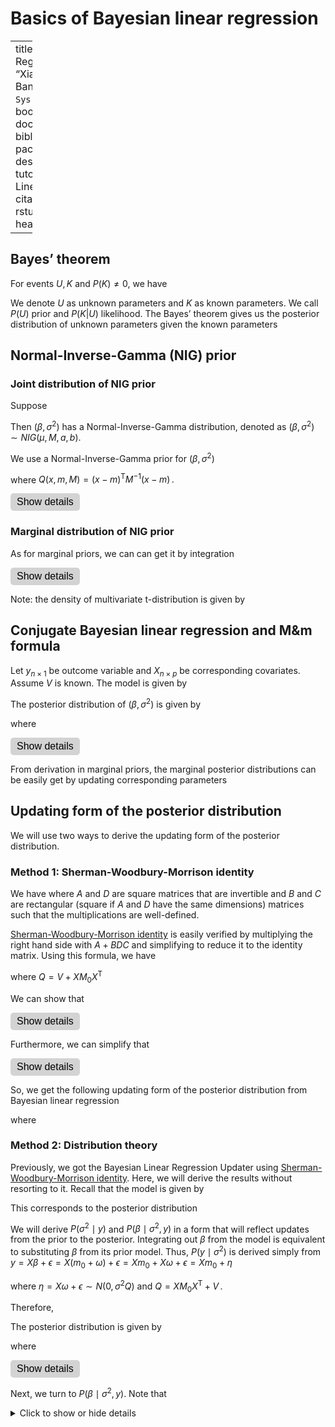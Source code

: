 
# Basics of Bayesian linear regression

--- 
title: "Bayesian Linear Regression"
author: "Xiang Chen, Sudipto Banerjee"
date: "`r Sys.Date()`"
site: bookdown::bookdown_site
documentclass: book
bibliography: [book.bib, packages.bib]
<!-- url: your book url like https://bookdown.org/yihui/bookdown -->
<!-- cover-image: path to the social sharing image like images/cover.jpg -->
description: |
  This is a tutorial for Bayesian Linear Regressione.
link-citations: yes
github-repo: rstudio/bookdown-demo
header-includes:
  - \newcommand{\T}{\mathrm{\scriptscriptstyle T}}
  - \usepackage{mathtools}
output: html_document

---

## Bayes' theorem
::: {.theorem #bayes name="Bayes' theorem"}
For events $U, K$ and $P(K) \neq 0$, we have

\begin{equation*}
\begin{split}
P(U \mid K) &= \frac{P(K \mid U) P(U)}{P(K)}
\end{split}
(\#eq:bayeslaw)
\end{equation*}

:::


We denote $U$ as unknown parameters and $K$ as known parameters. We call $P(U)$ prior and $P(K|U)$ likelihood. The Bayes' theorem gives us the posterior distribution of unknown parameters given the known parameters 

\begin{equation*}
\begin{split}
P(U \mid K) &\propto P(K \mid U) \cdot P(U)
\end{split}
(\#eq:bayeslawprop)
\end{equation*}


## Normal-Inverse-Gamma (NIG) prior
### Joint distribution of NIG prior
::: {.definition  #NIG name="Normal-Inverse-Gamma Distribution"}
Suppose

\begin{equation*}
\begin{split}
& \beta \mid \sigma^2, \mu, M \sim N(\mu,\sigma^2 M) \\
& \sigma^2 \mid a, b \sim IG(a, b) \end{split}
(\#eq:normalinversegamma)
\end{equation*}

Then $(\beta,\sigma^2)$ has a Normal-Inverse-Gamma distribution, denoted as $(\beta,\sigma^2) \sim NIG(\mu,M,a,b)$.

:::


We use a Normal-Inverse-Gamma prior for $(\beta, \sigma^2)$

\begin{equation*}
\begin{split}
P(\beta, \sigma^{2}) &= NIG \left(\beta, \sigma^{2} \mid m_{0}, M_{0}, a_{0}, b_{0}\right) \\
    &= \frac{b_0^{a_0}}{\Gamma\left(a_{0}\right)}
    \left(\frac{1}{\sigma^{2}}\right)^{a_{0}+1} e^{-\frac{b_{0}}{\sigma^{2}}} \frac{1}{(2 \pi \sigma^{2})^{\frac{p}{2}}\left| M_{0}\right|^{\frac{1}{2}}} e^{-\frac{1}{2 \sigma^{2}} Q \left(\beta, m_{0}, M_{0}\right)}
\end{split}
(\#eq:nigdensity)
\end{equation*}

where $Q(x, m, M)=(x-m)^{\T} M^{-1} (x-m) \, .$

<button id="toggle-button1" type="button" onclick="toggleDisplay1('formula1')">Show details</button>


<div id="formula1" style="display: none;">

\begin{align}
    P(\beta, \sigma^{2})
    &= NIG \left(\beta, \sigma^{2} \mid m_{0}, M_{0}, a_{0}, b_{0}\right) \\
    &= IG\left(\sigma^{2} \mid a_{0}, b_{0}\right) \cdot N\left(\beta \mid m_{0}, \sigma^{2} M_{0}\right) \\
    &= \frac{b_0^{a_0}}{\Gamma\left(a_{0}\right)}
    \left(\frac{1}{\sigma^{2}}\right)^{a_{0}+1} e^{-\frac{b_{0}}{\sigma^{2}}} \frac{1}{(2 \pi)^{\frac{p}{2}}\left|\sigma^{2} M_{0}\right|^{\frac{1}{2}}} e^{-\frac{1}{2 \sigma^{2}} Q \left(\beta, m_{0}, M_{0}\right)} \\
    &= \frac{b_0^{a_0}}{\Gamma\left(a_{0}\right)}
    \left(\frac{1}{\sigma^{2}}\right)^{a_{0}+1} e^{-\frac{b_{0}}{\sigma^{2}}} \frac{1}{(2 \pi \sigma^{2})^{\frac{p}{2}}\left| M_{0}\right|^{\frac{1}{2}}} e^{-\frac{1}{2 \sigma^{2}} Q \left(\beta, m_{0}, M_{0}\right)} \\
\end{align}

where $Q(x, m, M)=(x-m)^{\T} M^{-1} (x-m) \, .$

Note: the Inverse-Gamma ($IG$) distribution has a relationship with Gamma distribution. Given $X \sim  Gamma(\alpha, \beta)$, the density function of $X$ is $f(x)=\frac{\beta^{\alpha}}{\Gamma(\alpha)} x^{\alpha-1} e^{-\beta x}$. Then $Y=\frac{1}{X} \sim IG\left(\alpha, \beta\right)$ with density function $f(y)=\frac{\beta^{\alpha}}{\Gamma(\alpha)} x^{-\alpha-1} e^{-\frac{\beta}{x}}$.

</div>

<style>
button#toggle-button1 {
  background-color: lightgray;
  color: black;
  border-radius: 5px;
  border: none;
  padding: 5px 10px;
  font-size: 16px;
}

button#toggle-button1:hover {
  background-color: gray;
  color: white;
}
</style>

<script>
function toggleDisplay1(id) {
  var element = document.getElementById(id);
  var button = document.getElementById('toggle-button1');
  if (element.style.display === 'block') {
    element.style.display = 'none';
    button.innerHTML = 'Show details';
  } else {
    element.style.display = 'block';
    button.innerHTML = 'Hide details';
  }
}
</script>





### Marginal distribution of NIG prior
As for marginal priors, we can can get it by integration

\begin{equation*}
\begin{split}
P(\sigma^2) & = \int N I G\left(\beta, \sigma^{2} \mid m_{0}, M_{0}, a_{0}, b_{0}\right) \  d\beta=I G\left(\sigma^{2} \mid a_{0}, b_{0}\right) \\
P(\beta) & = \int N I G\left(\beta, \sigma^{2} \mid m_{0}, M_{0}, a_{0}, b_{0}\right) \  d\sigma^{2}=t_{2a_0}\left(m_0, \frac{b_0}{a_0}M_0\right) \\
\end{split}
(\#eq:tmarginal)
\end{equation*}

<button id="toggle-button2" type="button" onclick="toggleDisplay2('formula2')">Show details</button>


<div id="formula2" style="display: none;">


  
\begin{align}
    P\left(\sigma^{2} \right) &= \int NIG\left(\beta, \sigma^{2} \mid m_{0}, M_{0}, a_{0}, b_{0}\right) \  d\beta \\
    &=IG\left(\sigma^{2} \mid a_{0}, b_{0}\right) \int N\left(\beta \mid m_{0}, \sigma^{2} M_{0}\right) \  d\beta \\
    &=IG\left(\sigma^{2} \mid a_{0}, b_{0}\right)
\end{align}

\begin{align}
P(\beta ) &=\int NIG \left(\beta, \sigma^{2} \mid m_{0}, M_{0}, a_{0}, b_{0}\right) \  d\sigma^{2} \\
&= \int \frac{b_0^{a_0}}{\Gamma\left(a_{0}\right)}
\left(\frac{1}{\sigma^{2}}\right)^{a_{0}+1} e^{-\frac{b_{0}}{\sigma^{2}}} \frac{1}{(2 \pi \sigma^{2})^{\frac{p}{2}}\left| M_{0}\right|^{\frac{1}{2}}} e^{-\frac{1}{2 \sigma^{2}} Q \left(\beta, m_{0}, M_{0}\right)} \  d\sigma^{2} \\
&= \frac{b_0^{a_0}}{\Gamma\left(a_{0}\right)(2 \pi)^{\frac{p}{2}}\left| M_{0}\right|^{\frac{1}{2}}}
\int 
\left(\frac{1}{\sigma^{2}}\right)^{a_{0}+\frac{p}{2}+1} e^{-\frac{1}{\sigma^{2}}\left(b_{0}+\frac{1}{2} Q \left(\beta, m_{0}, M_{0}\right)\right)} \  d\sigma^{2} \\
& \quad \left(\text{let } u = \frac{1}{\sigma^2}, \left|d\sigma^{2}\right|=\frac{1}{u^2} d u\right) \\
&= \frac{b_0^{a_0}}{\Gamma\left(a_{0}\right)(2 \pi)^{\frac{p}{2}}\left| M_{0}\right|^{\frac{1}{2}}}
\int 
u^{a_{0}+\frac{p}{2}+1} e^{-\left(b_{0}+\frac{1}{2} Q \left(\beta, m_{0}, M_{0}\right)\right) u } \frac{1}{u^2} \  du \\
&= \frac{b_0^{a_0}}{\Gamma\left(a_{0}\right)(2 \pi)^{\frac{p}{2}}\left| M_{0}\right|^{\frac{1}{2}}}
\int 
u^{a_{0}+\frac{p}{2}-1} e^{-\left(b_{0}+\frac{1}{2} Q \left(\beta, m_{0}, M_{0}\right)\right) u} \  du \\
& \quad \left(\text{by Gamma integral function:} \int x^{\alpha - 1} exp^{-\beta x} dx = \frac{\Gamma(\alpha)}{\beta^{\alpha}}\right) \\
&= \frac{b_{0}^{a_{0}} }{\Gamma\left(a_{0}\right)(2 \pi)^\frac{p}{2}\left|M_{0}\right|^{\frac{1}{2}}} \frac{\Gamma\left(a_{0}+\frac{p}{2}\right)}{\left(b_{0}+\frac{1}{2} Q(\beta,m_0,M_0)\right)^{\left(a_{0}+\frac{p}{2}\right)}} \\
& = \frac{b_0^{a_0}\Gamma\left(a_{0}+\frac{p}{2}\right)}{\Gamma\left(a_{0}\right)(2 \pi)^ \frac{p}{2}\left|M_{0}\right|^{\frac{1}{2}}} 
\left(b_0(1+\frac{1}{2 b_0} Q(\beta,m_0,M_0))\right)^{-\left(a_{0}+\frac{p}{2}\right)} \\
& = \frac{b_0^{a_0}\Gamma\left(a_{0}+\frac{p}{2}\right) b_0^{- \left( a_0+\frac{p}{2}\right)}}{\Gamma\left(a_{0}\right)(2 \pi)^ \frac{p}{2}\left|M_{0}\right|^{\frac{1}{2}}} 
\left(1+\frac{1}{2 b_0} \left(\beta-m_{0}\right)^{\T} M_{0}^{-1}\left(\beta-m_{0}\right) \right)^{-\left(a_{0}+\frac{p}{2}\right)} \\
& =\frac{\Gamma\left(a_{0}+\frac{p}{2}\right)}{\left(2 \pi \right)^{\frac{p}{2}} b_{0}^{\frac{p}{2}} \Gamma\left(a_{0}\right)|M|^{\frac{1}{2}}}\left(1+\frac{1}{2 b_{0}} \left(\beta-m_{0}\right)^{\T} M_{0}^{-1}\left(\beta-m_{0}\right) \right)^{-\left(a_{0}+\frac{p}{2}\right)} \\
& =\frac{\Gamma\left(a_{0}+\frac{p}{2}\right)}
{\left(2 \pi \right)^{\frac{p}{2}}\left(a_{0} \cdot \frac{b_{0}}{a_{0}}\right)^{\frac{p}{2}} \Gamma\left(a_{0}\right)|M|^{\frac{1}{2}}} \left(1+\frac{1}{2 a_{0} \cdot \frac{b_{0}}{a_{0}}} \left(\beta-m_{0}\right)^{\T} M_{0}^{-1}\left(\beta-m_{0}\right)\right)^{-\left(a_{0}+\frac{p}{2}\right)}\\
& =\frac{\Gamma\left(a_{0}+\frac{p}{2}\right)}{\left(2 a_{0} \pi\right)^{\frac{p}{2}} \Gamma\left(a_{0}\right)\left|\frac{b_{0}}{a_{0}} M\right|^{\frac{1}{2}}}\left(1+\frac{1}{2 a_{0}} \left(\beta-m_{0}\right)^{\T}\left(\frac{b_{0}}{a_{0}} M_{0}\right)^{-1}\left(\beta-m_{0}\right)\right)^{-\left(a_{0}+\frac{p}{2}\right)} \\
& =t_{2a_0}\left(m_0, \frac{b_0}{a_0}M_0\right) \;
\end{align}

</div>

<style>
button#toggle-button2 {
  background-color: lightgray;
  color: black;
  border-radius: 5px;
  border: none;
  padding: 5px 10px;
  font-size: 16px;
}

button#toggle-button2:hover {
  background-color: gray;
  color: white;
}
</style>


<script>
function toggleDisplay2(id) {
  var element = document.getElementById(id);
  var button = document.getElementById('toggle-button2');
  if (element.style.display === 'block') {
    element.style.display = 'none';
    button.innerHTML = 'Show details';
  } else {
    element.style.display = 'block';
    button.innerHTML = 'Hide details';
  }
}
</script>

Note: the density of multivariate t-distribution is given by

\begin{equation*}
\begin{split}
t_v(\mu, \Sigma)=\frac{\Gamma\left(\frac{v+p}{2}\right)}{(v \pi)^{\frac{p}{2}} \Gamma\left(\frac{v}{2}\right)  |\Sigma|^{\frac{1}{2}}}\left(1+\frac{1}{v}(x-\mu)^{\T} \Sigma^{-1}(x-\mu)\right)^{-\frac{v+p}{2}}
\end{split}
(\#eq:mvtdensity)
\end{equation*}


## Conjugate Bayesian linear regression and M&m formula
Let $y_{n \times 1}$ be outcome variable and $X_{n \times p}$ be corresponding covariates. Assume $V$ is known. The model is given by


\begin{equation*}
\begin{split}
& y=X \beta+\epsilon \ , \  \epsilon \sim N\left(0, \sigma^2 V\right) \\
& \beta=m_0+\omega \ ,  \  \omega \sim N\left(0, \sigma^2 M_0\right) \\
& \sigma^2 \sim I G\left(a_0, b_0\right)
\end{split}
(\#eq:conjbayeslinreg)
\end{equation*}

The posterior distribution of $(\beta, \sigma^2)$ is given by

\begin{equation*}
P\left(\beta, \sigma^{2} \mid y\right) = NIG\left(\beta, \sigma^{2} \mid M_{1}m_{1}, M_{1}, a_{1}, b_{1}\right) \;
(\#eq:conjbayeslinregposterior)
\end{equation*}

where

\begin{equation*}
\begin{split}
M_{1}^{-1} &= M_{0}^{-1}+X^{\T} V^{-1} X  \\
m_{1}&=M_{0}^{-1} m_{0}+X^{\T} V^{-1} y  \\
a_{1}&=a_{0}+\frac{p}{2}  \\
b_{1}&=b_{0}+\frac{c^{\ast}}{2}= b_{0}+\frac{1}{2}\left(m_{0}^{\T} M_{0}^{-1} m_{0}+y^{\T} V^{-1} y-m_{1}^{\T} M_{1} m_{1}\right)
\end{split}
(\#eq:conjbayesparams)
\end{equation*}

<button id="toggle-button3" type="button" onclick="toggleDisplay3('formula3')">Show details</button>


<div id="formula3" style="display: none;">

\begin{align}\label{eq:post_dist}
P\left(\beta, \sigma^{2} \mid y\right) & \propto NIG\left(\beta, \sigma^{2} \mid m_{0}, M_{0}, a_{0}, b_{0}\right) \cdot N\left(y \mid X \beta, \sigma^{2} V\right) \nonumber\\
& \propto IG\left(\sigma^{2} \mid a_{0}, b_{0}\right) \cdot N\left(\beta \mid m_{0}, \sigma^{2} M_{0}\right) \cdot N\left(y \mid X \beta, \sigma^{2} V\right) \nonumber\\
& \propto \frac{b_0^{a_0}}{\Gamma\left(a_{0}\right)}
\left(\frac{1}{\sigma^{2}}\right)^{a_{0}+1} e^{-\frac{b_{0}}{\sigma^{2}}} 
\frac{1}{(2 \pi \sigma^{2})^{\frac{p}{2}}\left| M_{0}\right|^{\frac{1}{2}}} e^{-\frac{1}{2 \sigma^{2}} Q \left(\beta, m_{0}, M_{0}\right)} 
\frac{1}{(2 \pi \sigma^{2})^{\frac{p}{2}}\left| V\right|^{\frac{1}{2}}} e^{-\frac{1}{2 \sigma^{2}} Q \left(y, X \beta, V\right)} \nonumber\\
& \propto \left(\frac{1}{\sigma^{2}}\right)^{a_{0}+p+1} e^{-\frac{b_{0}}{\sigma^{2}}} 
e^{-\frac{1}{2 \sigma^{2}} \left(Q \left(\beta, m_{0}, M_{0}\right)+Q \left(y, X \beta, V\right)\right)}\;
\end{align}


where

\begin{align}\label{eq:multivariate_completion_square}
Q \left(\beta, m_{0}, M_{0}\right)+Q \left(y, X \beta, V\right) &= (\beta - m_{0})^{\T}M_{0}^{-1}(\beta - m_{0}) + (y - X\beta)^{\T}V^{-1}(y - X\beta)\; \nonumber\\
 &= \beta^{\T}M_{0}^{-1}\beta - 2\beta^{\T}M_{0}^{-1}m_{0} + m_{0}^{\T}M_{0}^{-1}m_{0} \nonumber\\
  &\qquad + \beta^{\T}X^{\T}V^{-1}X\beta - 2\beta^{\T} X^{\T}V^{-1}y + y^{\T}V^{-1}y \nonumber\\
  &= \beta^{\T} \left(M_{0}^{-1} + X^{\T}V^{-1}X\right) \beta - 2\beta^{\T}\left(M_{0}^{-1}m_{0} + X^{\T}V^{-1}y\right) \nonumber\\
  &\qquad + m_{0}^{\T} M_{0}^{-1}m_{0} + y^{\T}V^{-1}y \nonumber \\
  &= \beta^{\T}M_{1}^{-1}\beta - 2\beta^{\T} m_{1} + c\nonumber\\
  &= (\beta - M_{1}m_{1})^{\T}M_{1}^{-1}(\beta - M_{1}m_{1}) - m_{1}^{\T}M_{1}m_{1} +c \nonumber\\   
  &= (\beta - M_{1}m_{1})^{\T}M_{1}^{-1}(\beta - M_{1}m_{1}) +c^{\ast}\;
\end{align}

where $M_{1}$ is a symmetric positive definite matrix, $m_{1}$ is a vector, and $c$ \& $c^{\ast}$ are scalars given by

\begin{align}
 M_{1}^{-1} &= M_{0}^{-1} + X^{\T}V^{-1}X  \\
 m_{1} &= M_{0}^{-1}m_{0} + X^{\T}V^{-1}y \\
 c &= m_{0}^{\T} M_{0}^{-1}m_{0} + y^{\T}V^{-1}y \\
  c^{\ast} &= c - m^{\T}Mm = m_{0}^{\T} M_{0}^{-1}m_{0} + y^{\T}V^{-1}y - m_{1}^{\T}M_{1}m_{1}
\end{align}

Note: $M_{1}$, $m_{1}$ and $c$ do not depend upon $\beta$.

Then, we have

\begin{align}
P\left(\beta, \sigma^{2} \mid y\right) & \propto \left(\frac{1}{\sigma^{2}}\right)^{a_{0}+p+1} e^{-\frac{b_{0}}{\sigma^{2}}} 
e^{-\frac{1}{2 \sigma^{2}} ((\beta - M_{1}m_{1})^{\T}M_{1}^{-1}(\beta - M_{1}m_{1}) +c^{\ast})}\\
& \propto \left(\frac{1}{\sigma^{2}}\right)^{a_{0}+p+1} e^{-\frac{b_{0}+\frac{c^{\ast}}{2}}{\sigma^{2}}} 
e^{-\frac{1}{2 \sigma^{2}} (\beta - M_{1}m_{1})^{\T}M_{1}^{-1}(\beta - M_{1}m_{1})}\\
& \propto \left(\frac{1}{\sigma^{2}}\right)^{a_{0}+\frac{p}{2}+1} e^{-\frac{b_{0}+\frac{c^{\ast}}{2}}{\sigma^{2}}} 
(\frac{1}{\sigma^2})^{\frac{p}{2}}
e^{-\frac{1}{2 \sigma^{2}} (\beta - M_{1}m_{1})^{\T}M_{1}^{-1}(\beta - M_{1}m_{1})}\\
& \propto IG\left(\sigma^{2} \mid a_{0}+\frac{p}{2}, b_{0}+\frac{c^{\ast}}{2} \right) \cdot N\left(\beta \mid M_{1}m_{1}, \sigma^{2} M_{1}\right) \\
& \propto IG\left(\sigma^{2} \mid a_{1}, b_{1} \right) \cdot N\left(\beta \mid M_{1}m_{1}, \sigma^{2} M_{1}\right) \\
& \propto NIG\left(\beta, \sigma^{2} \mid M_{1}m_{1}, M_{1}, a_{1}, b_{1}\right) \;
\end{align}

where

\begin{align}
M_{1}^{-1} &= M_{0}^{-1}+X^{\T} V^{-1} X  \\
m_{1}&=M_{0}^{-1} m_{0}+X^{\T} V^{-1} y  \\
a_{1}&=a_{0}+\frac{p}{2}  \\
b_{1}&=b_{0}+\frac{c^{\ast}}{2}= b_{0}+\frac{1}{2}\left(m_{0}^{\T} M_{0}^{-1} m_{0}+y^{\T} V^{-1} y-m_{1}^{\T} M_{1} m_{1}\right)
\end{align}

</div>

<style>
button#toggle-button3 {
  background-color: lightgray;
  color: black;
  border-radius: 5px;
  border: none;
  padding: 5px 10px;
  font-size: 16px;
}

button#toggle-button3:hover {
  background-color: gray;
  color: white;
}
</style>

<script>
function toggleDisplay3(id) {
  var element = document.getElementById(id);
  var button = document.getElementById('toggle-button3');
  if (element.style.display === 'block') {
    element.style.display = 'none';
    button.innerHTML = 'Show details';
  } else {
    element.style.display = 'block';
    button.innerHTML = 'Hide details';
  }
}
</script>

From derivation in marginal priors, the marginal posterior distributions can be easily get by updating corresponding parameters 

\begin{equation*}
\begin{split}
&P\left(\sigma^{2} \mid y\right)=I G\left(\sigma^{2} \mid a_{1}, b_{1}\right) \\
&P(\beta \mid y)=t_{2a_1}\left(M_1m_1, \frac{b_1}{a_1}M_1\right)
\end{split}
(\#eq:conjbayesupdate)
\end{equation*}

## Updating form of the posterior distribution

We will use two ways to derive the updating form of the posterior distribution.

### Method 1: Sherman-Woodbury-Morrison identity
::: {.theorem #swm name="Sherman-Woodbury-Morrison identity"}
We have
\begin{equation}\label{ShermanWoodburyMorrison} 
\left(A + BDC\right)^{-1} = A^{-1} - A^{-1}B\left(D^{-1}+CA^{-1}B\right)^{-1}CA^{-1} 
\end{equation} 
where $A$ and $D$ are square matrices that are invertible and $B$ and $C$ are rectangular (square if $A$ and $D$ have the same dimensions) matrices such that the multiplications are well-defined.
:::

[Sherman-Woodbury-Morrison identity](https://en.wikipedia.org/wiki/Woodbury_matrix_identity) is easily verified by multiplying the right hand side with $A + BDC$ and simplifying to reduce it to the identity matrix. Using this formula, we have

\begin{equation*}
\begin{split}
M_1 & = (M_{0}^{-1} + X^{\T}V^{-1}X)^{-1} \\
& = M_0-M_0 X^{\T}\left(V+X M_0 X^{\T}\right)^{-1} X M_0 \\
& = M_0-M_0 X^{\T} Q^{-1} X M_0
\end{split}
(\#eq:woodbury2conjbayes)
\end{equation*}

where $Q = V + X M_0 X^{\T}$

We can show that

\begin{equation*}
\begin{split}
M_1 m_1 &= m_0 + M_0 X^{\T} Q^{-1}\left(y-X m_0\right)\\
\end{split}
(\#eq:mnmsmean)
\end{equation*}

<button id="toggle-button4" type="button" onclick="toggleDisplay4('formula4')">Show details</button>

<div id="formula4" style="display: none;">

  
  \begin{align}
  M_1 m_1 & = \left(M_0^{-1}+X^{\T} V^{-1} X\right)^{-1} m_1 \\
  & = \left(M_0-M_0 X^{\T}\left(V+X M_0 X^{\T}\right)^{-1} X M_0\right)m_1 \\
  & = \left(M_0-M_0 X^{\T} Q^{-1} X M_0\right) m_1 \\
  & = \left(M_0-M_0 X^{\T} Q^{-1} X M_0\right)\left(M_0^{-1} m_0+X^{\T} V^{-1} y\right) \\
  & = m_0+M_0 X^{\T} V^{-1} y-M_0 X^{\T} Q^{-1} X m_0 - M_0 X^{\T} Q^{-1} X M_0 X^{\T} V^{-1} y \\
  & = m_0+M_0 X^{\T}\left(I-Q^{-1} X M_0 X^{\T}\right) V^{-1} y - M_0 X^{\T} Q^{-1} X m_0 \\
  & = m_0+M_0 X^{\T} Q^{-1}\left(Q-X M_0 X^{\T}\right)V^{-1} y - M_0 X^{\T} Q^{-1} X m_0 \\
  & \left(\text { since } Q=V+X M_0 X^{\T}\right) \\
  & = m_0+M_0 X^{\T} Q^{-1}V V^{-1} y-M_0 X^{\T} Q^{-1} X m_0 \\
  & = m_0+M_0 X^{\T} Q^{-1} y-M_0 X^{\T} Q^{-1} X m_0 \\
  & = m_0+M_0 X^{\T} Q^{-1}\left(y-X m_0\right) \\
  \end{align}

</div>

<style>
button#toggle-button4 {
  background-color: lightgray;
  color: black;
  border-radius: 5px;
  border: none;
  padding: 5px 10px;
  font-size: 16px;
}

button#toggle-button4:hover {
  background-color: gray;
  color: white;
}
</style>

<script>
function toggleDisplay4(id) {
  var element = document.getElementById(id);
  var button = document.getElementById('toggle-button4');
  if (element.style.display === 'block') {
    element.style.display = 'none';
    button.innerHTML = 'Show details';
  } else {
    element.style.display = 'block';
    button.innerHTML = 'Hide details';
  }
}
</script>

Furthermore, we can simplify that
\begin{equation*}
\begin{split}
m_0^{\T} M_0^{-1} m_0+y^{\T} V^{-1} y-m_1^{\T} M_1 m_1 & = \left(y-X m_0\right)^{\T} Q^{-1}\left(y-X m_0\right)\\
\end{split}
(\#eq:qform)
\end{equation*}

<button id="toggle-button5" type="button" onclick="toggleDisplay5('formula5')">Show details</button>

<div id="formula5" style="display: none;">

  
  \begin{align}
  & \quad \  m_0^{\T} M_0^{-1} m_0+y^{\T} V^{-1} y-m_1^{\T} M_1 m_1 \\
  & = m_0^{\T} M_0^{-1} m_0+y^{\T} V^{-1} y-m_1^{\T} \left(m_0+M_0 X^{\T} Q^{-1} (y - X m_0)\right) \\
  & = m_0^{\T} M_0^{-1} m_0+y^{\T} V^{-1} y-m_1^{\T} m_0 - m_1^{\T} M_0 X^{\T} Q^{-1}\left(y-X m_0\right) \\
  & = m_0^{\T} M_0^{-1} m_0+y^{\T} V^{-1} y -m_0^{\T}\left(M_0^{-1} m_0+X^{\T} V^{-1} y\right) \\ 
  & \qquad \qquad \qquad - m_1^{\T} M_0 X^{\T} Q^{-1}\left(y-X m_0\right) \\
  & = y^{\T} V^{-1} y-y^{\T} V^{-1} X m_0 - m_1^{\T} M_0 X^{\T} Q^{-1}\left(y-X m_0\right) \\
  & = y^{\T} V^{-1}\left(y-X m_0 \right)-m_1^{\T} M_0 X^{\T} Q^{-1}\left(y-X m_0\right) \\
  & =y^{\T} V^{-1}\left(y-X m_0\right)-\underbrace{m_1^{\T} M_0 X^{\T} Q^{-1}\left(y-X m_0\right)}_{\substack{\text { simplify from left to right }}} \\
  & =y^{\T} V^{-1}\left(y-X m_0\right)-\left(M_0 m_1\right)^{\T} X^{\T} Q^{-1}\left(y-X m_0\right) \\
  & =y^{\T} V^{-1}\left(y-X m_0\right)-\left(m_0+M_0 X^{\T} V^{-1} y\right)^{\T} X^{\T} Q^{-1}\left(y-m_0\right) \\
  & =y^{\T} V^{-1}\left(y-X m_0\right)-\left(X m_0+X M_0 X^{\T} V^{-1} y\right)^{\T} Q^{-1}\left(y-X m_0\right)\\
  & =y^{\T} V^{-1}\left(y-X m_0\right)-\left(Q^{-1} X m_0+Q^{-1}\left(X M_0 X^{\T}\right)V^{-1} y\right)\left(y-X m_0\right) \\
  & =y^{\T} V^{-1}\left(y-X m_0\right)-\left(Q^{-1} X m_0+Q^{-1}(Q-V) V^{-1} y\right)^{\T}(y-X m_0) \\
  & =y^{\T} V^{-1}\left(y-X m_0\right)-\left(Q^{-1} X m_0+V^{-1} y- Q^{-1} y \right)^{\T}\left(y-X m_0\right) \\
  & =y^{\T} V^{-1}\left(y-X m_0\right)-\left(V^{-1} y+Q^{-1}\left(X m_0-y\right)\right)^{\T}\left(y-X m_0\right) \\
  & =y^{\T} V^{-1}\left(y-X m_0\right)-y^{\T} V^{-1}\left(y-X m_0\right) +\left(y-X m_0\right)^{\T} Q^{-1}\left(y-X m_0\right) \\
  & =\left(y-X m_0\right)^{\T} Q^{-1}\left(y-X m_0\right) \\
  \end{align}

</div>

<style>
button#toggle-button5 {
  background-color: lightgray;
  color: black;
  border-radius: 5px;
  border: none;
  padding: 5px 10px;
  font-size: 16px;
}

button#toggle-button5:hover {
  background-color: gray;
  color: white;
}
</style>

<script>
function toggleDisplay5(id) {
  var element = document.getElementById(id);
  var button = document.getElementById('toggle-button5');
  if (element.style.display === 'block') {
    element.style.display = 'none';
    button.innerHTML = 'Show details';
  } else {
    element.style.display = 'block';
    button.innerHTML = 'Hide details';
  }
}
</script>

So, we get the following updating form of the posterior distribution from Bayesian linear regression



\begin{equation*}
\begin{split}
P\left(\beta, \sigma^{2} \mid y\right) = NIG\left(\beta, \sigma^{2} \mid \tilde{m}_1, \tilde{M}_1, a_{1}, b_{1}\right) \\
\end{split}
(\#eq:conjbayesdensity)
\end{equation*}

where

\begin{equation*}
\begin{split}
\tilde{m}_1 & =M_1 m_1=m_0+M_0 X^{\T} Q^{-1}\left(y-X m_0\right) \\
\tilde{M}_1 & =M_1=M_0-M_0 X^{\T} Q^{-1} X M_0 \\
a_1 & =a_0+\frac{p}{2} \\
b_1 & =b_0+\frac{1}{2}\left(y-X m_0\right)^{\T} Q^{-1}\left(y-X m_0\right) \\
Q & =V+X M_0 X^{\T}\\
\end{split}
(\#eq:conjbayesterms)
\end{equation*}

### Method 2: Distribution theory
Previously, we got the Bayesian Linear Regression Updater using [Sherman-Woodbury-Morrison identity](https://en.wikipedia.org/wiki/Woodbury_matriX_identity). Here, we will derive the results without resorting to it. Recall that the model is given by

\begin{equation*}
\begin{split}
& y=X \beta+\epsilon \ , \  \epsilon \sim N\left(0, \sigma^2 V\right) \\
& \beta=m_0+\omega \ ,  \  \omega \sim N\left(0, \sigma^2 M_0\right) \\
& \sigma^2 \sim I G\left(a_0, b_0\right)\\
\end{split}
(\#eq:conjbayesmodel)
\end{equation*}

This corresponds to the posterior distribution

\begin{equation*}
\begin{split}
P\left(\beta, \sigma^2 \mid y\right) \propto I G\left(\sigma^2 \mid a_0, b_0\right) & \times N\left(\beta \mid m_0, \sigma^2 M_0\right) \times N\left(y \mid X \beta, \sigma^2 V\right)\\
\end{split}
(\#eq:conjbayesmodelposterior)
\end{equation*}

We will derive $P\left(\sigma^2 \mid y\right)$ and $P\left(\beta \mid \sigma^2, y\right)$ in a form that will reflect updates from the prior to the posterior. Integrating out $\beta$ from the model is equivalent to substituting $\beta$ from its prior model. Thus, $P\left(y \mid \sigma^2\right)$ is derived simply from $y =X \beta+\epsilon =X\left(m_0+\omega\right)+\epsilon =X m_0 + X \omega + \epsilon =X m_0+ \eta$

<!-- \begin{align} -->
<!-- y =X \beta+\epsilon =X\left(m_0+\omega\right)+\epsilon =X m_0 + X \omega + \epsilon =X m_0+ \eta -->
<!-- \end{align} -->

where $\eta = X \omega + \epsilon \sim N\left(0, \sigma^2Q\right)$ and $Q=X M_0 X^{\T}+V \, .$

Therefore, 

\begin{equation*}
y \mid \sigma^2 \sim N\left(X m_0, \sigma^2 Q\right)\\
(\#eq:dataprior)
\end{equation*}

The posterior distribution is given by
\begin{equation*}
\begin{split}
P\left(\sigma^2 \mid y\right) & \propto IG \left(\sigma^2 \mid a_1, b_1\right)\\
\end{split}
(\#eq:sigma2posterior)
\end{equation*}

where
\begin{equation*} 
\begin{split}
& a_1 = a_0 + \frac{p}{2} \\
& b_1 = b_0 + \frac{1}{2} (y-Xm_0)^{\T} Q^{-1} \left(y-Xm_0\right)\\
\end{split}
(\#eq:sigma2parameters)
\end{equation*}

<button id="toggle-button6" type="button" onclick="toggleDisplay6('formula6')">Show details</button>

<div id="formula6" style="display: none;">
  
  \begin{align}
  P\left(\sigma^2 \mid y\right) & \propto P\left(\sigma^2\right) P\left(y \mid \sigma^2\right) \\
  & \propto\left(\sigma^2 \mid a_0, b_0\right) \times N\left(y \mid X m_0, \sigma^2 Q\right) \\
  & \propto\left(\frac{1}{\sigma^2}\right)^{a_0+1} e^{-\frac{b_0} {\sigma^2} \times\left(\frac{1}{\sigma^2}\right)^{\frac{n}{2}} e^{-\frac{1}{2 \sigma^2}}\left(y-Xm_0\right)^{\T} Q^{-1}\left(y-Xm_0\right)} \\ 
  & \propto\left(\frac{1}{\sigma^2}\right)^{a_0+\frac{p}{2}+1} e^{-\frac{1}{\sigma^2}\left(b_0+\frac{1}{2}\left(y-Xm_0\right)^{\T} Q^{-1}\left(y-Xm_0\right)\right)} \\
  & \propto IG \left(\sigma^2 \mid a_1, b_1\right)
  \end{align}
  
  where
  \begin{align} 
  & a_1 = a_0 + \frac{p}{2} \\
  & b_1 = b_0 + \frac{1}{2} (y-Xm_0)^{\T} Q^{-1} \left(y-Xm_0\right)
  \end{align}


</div>

<style>
button#toggle-button6 {
  background-color: lightgray;
  color: black;
  border-radius: 5px;
  border: none;
  padding: 5px 10px;
  font-size: 16px;
}

button#toggle-button6:hover {
  background-color: gray;
  color: white;
}
</style>

<script>
function toggleDisplay6(id) {
  var element = document.getElementById(id);
  var button = document.getElementById('toggle-button6');
  if (element.style.display === 'block') {
    element.style.display = 'none';
    button.innerHTML = 'Show details';
  } else {
    element.style.display = 'block';
    button.innerHTML = 'Hide details';
  }

</script>

Next, we turn to $P\left(\beta \mid \sigma^2, y\right)$.
Note that
\begin{equation*}
\begin{split}
\left(\begin{array}{l}
y \\
\beta
\end{array}\right) \mid \sigma^2 \sim N\left(\left(\begin{array}{l}
Xm_0 \\
m_0
\end{array}\right), \quad \sigma^2 \left(\begin{array}{cc}
Q & X M_0 \\
M_0 X^{\T} & M_0
\end{array}\right)\right) \;
\end{split}
(\#eq:vectoraugment)
\end{equation*}

<details>
  <summary>Click to show or hide details</summary>

  
  We have used the facts 
  
  $$
  \begin{aligned}
  & \operatorname{E}\left[y \mid \sigma^2\right] = Xm_0 \, , \ 
  \operatorname{Var}\left(y \mid \sigma^2\right)=\sigma^2 Q \, ; \\
  & \operatorname{E}\left[\beta \mid \sigma^2\right] = m_0 \, , \ 
  \operatorname{Var}\left(\beta \mid \sigma^2\right)=\sigma^2 M_0 \, ;
  \end{aligned}
  $$
  
  $$
  \begin{aligned}
  \operatorname{Cov}\left(y, \beta \mid \sigma^2\right) &= \operatorname{Cov}\left(X \beta+\epsilon, \beta \mid \sigma^2\right) \\
  & =\operatorname{Cov}\left(X\left(m_0+\omega\right)+\epsilon, m_0+\omega \mid \sigma^2\right) \\
  & \quad \left( \text {Since } m_0 \text { is constant and } \operatorname{Cov}(\omega, \epsilon)=0 \right) \\
  & =\operatorname{Cov}\left(X \omega, \omega \mid \sigma^2\right) \\
  & =\sigma^2 X M_0 
  \end{aligned}
  $$

</div>

<style>
button#toggle-button7 {
  background-color: lightgray;
  color: black;
  border-radius: 5px;
  border: none;
  padding: 5px 10px;
  font-size: 16px;
}

button#toggle-button7:hover {
  background-color: gray;
  color: white;
}
</style>

<script>
function toggleDisplay7(id) {
  var element = document.getElementById(id);
  var button = document.getElementById('toggle-button7');
  if (element.style.display === 'block') {
    element.style.display = 'none';
    button.innerHTML = 'Show details';
  } else {
    element.style.display = 'block';
    button.innerHTML = 'Hide details';
  }
}
</script>

From the expression of a conditional distribution derived from a multivariate Gaussian, we obtain

\begin{equation*}
\begin{split}
\beta \mid \sigma^2, y \sim N\left(\tilde{m}_1, \sigma^2 \tilde{M}_1\right)
\end{split}
(\#eq:betaposterior)
\end{equation*}

where
\begin{equation*}
\begin{split}
& \tilde{m}_1=\operatorname{E}\left[\beta \mid \sigma^2, y\right]=m_0+M_0 X^{\T} Q^{-1}\left(y-X{m_0}\right) \\
& \tilde{M}_1=M_0-M_0 X^{\T} Q^{-1} X M_0 \\
\end{split}
(\#eq:betaposteriorparameters)
\end{equation*}

<button id="toggle-button8" type="button" onclick="toggleDisplay8('formula8')">Show details</button>

<div id="formula8" style="display: none;">

  
Note: 

<!-- \begin{align} -->
<!-- & \left(\begin{array}{l} -->
<!-- X_1 \\ -->
<!-- X_2 -->
<!-- \end{array}\right) \sim N\left(\left(\begin{array}{l} -->
<!-- \mu_1 \\ -->
<!-- \mu_2 -->
<!-- \end{array}\right),\left(\begin{array}{ll} -->
<!-- \Sigma_{11} & \Sigma_{12} \\ -->
<!-- \Sigma_{21} & \Sigma_{22} -->
<!-- \end{array}\right)\right) \text { with } \Sigma_{21} = \Sigma_{12}^{\T} \\ -->
<!-- & \Rightarrow X_2 \mid X_1  \sim N\left(\mu_{2 \cdot 1}, \Sigma_{2 \cdot 1}\right) \;, \\ -->
<!-- \end{align} -->

\begin{align}
& \left(\begin{array}{l}
X_1 \\
X_2
\end{array}\right) \sim N\left(\left(\begin{array}{l}
\mu_1 \\
\mu_2
\end{array}\right),\left(\begin{array}{ll}
\Sigma_{11} & \Sigma_{12} \\
\Sigma_{21} & \Sigma_{22}
\end{array}\right)\right) \text { with } \Sigma_{21} = \Sigma_{12}^{\T}
\end{align}

\begin{align}
& \Rightarrow X_2 \mid X_1  \sim N\left(\mu_{2 \cdot 1}, \Sigma_{2 \cdot 1}\right)
\end{align}

where $\mu_{2 \cdot 1}= \mu_2+\Sigma_{21} \Sigma_{11}^{-1}\left(X_1-\mu_1\right) \text { and } \Sigma_{2 \cdot 1}=\Sigma_{22}-\Sigma_{21} \Sigma_{11}^{-1} \Sigma_{12} \, .$


</div>

<style>
button#toggle-button8 {
  background-color: lightgray;
  color: black;
  border-radius: 5px;
  border: none;
  padding: 5px 10px;
  font-size: 16px;
}

button#toggle-button8:hover {
  background-color: gray;
  color: white;
}
</style>

<script>
function toggleDisplay8(id) {
  var element = document.getElementById(id);
  var button = document.getElementById('toggle-button8');
  if (element.style.display === 'block') {
    element.style.display = 'none';
    button.innerHTML = 'Show details';
  } else {
    element.style.display = 'block';
    button.innerHTML = 'Hide details';
  }
}
</script>

## Bayesian prediction
Assume $V=I_{n}$. Let $\tilde{y}$ denote an $\tilde{n}\times 1$ vector of outcomes. $\tilde{X}$ is corresponding predictors. We seek to predict $\tilde{y}$ based upon $y$

\begin{equation*}
\begin{split}
P(\tilde{y} \mid y) 
&= t_{2a_1}\left(\tilde{X} M_1 m_1, \frac{b_1}{a_1}\left(I_{\tilde{n}} + \tilde{X} M_{1} \tilde{X}^{\T}\right)\right) \;
\end{split}
(\#eq:bayesprediction)
\end{equation*}


<button id="toggle-button9" type="button" onclick="toggleDisplay9('formula9')">Show details</button>

<div id="formula9" style="display: none;">


\begin{align}
P\left(\beta, \sigma^{2}, \tilde{y} \mid y\right) 
&=P\left(\beta, \sigma^{2} \mid y\right) \cdot P\left(\tilde{y} \mid \beta, \sigma^{2}, y\right) \\
&= P\left(\beta, \sigma^{2}\right) \cdot P\left(y \mid \beta, \sigma^{2}\right) \cdot P\left(\tilde{y} \mid \beta, \sigma^{2}, y\right) \\
&= NIG \left(\beta, \sigma^{2} \mid m_{0}, M_{0}, a_{0}, b_{0}\right)
\cdot N\left(y \mid X \beta, \sigma^{2} I_{n}\right) 
\cdot N\left(\tilde{y} \mid \tilde{X} \beta, \sigma^{2} I_{\tilde{n}}\right) \\
&= NIG \left(\beta, \sigma^{2} \mid M_{1} m_{1}, M_{1}, a_{1}, b_{1}\right) \cdot N\left(\tilde{y} \mid \tilde{X} \beta, \sigma^{2} I_{\tilde{n}}\right) \\
&= IG\left(\sigma^{2} \mid a_{1}, b_{1}\right) \cdot N\left(\beta \mid M_{1} m_{1}, \sigma^{2} M_{1} \right) \cdot N\left(\tilde{y} \mid \tilde{X} \beta, \sigma^{2} I_{\tilde{n}} \right) \;
\end{align}

Then we can calculate posterior predictive density $P\left(\tilde{y} \mid y\right)$ from $P\left(\beta, \sigma^{2}, \tilde{y} \mid y\right)$


\begin{align}
P\left(\tilde{y} \mid y\right) 
&=\iint P\left(\beta, \sigma^{2}, \tilde{y} \mid y\right) \  d\beta \  d\sigma^{2} \\
&=\iint IG\left(\sigma^{2} \mid a_{1}, b_{1}\right) \cdot N\left(\beta \mid M_{1} m_{1}, \sigma^{2} M_{1} \right) \cdot N\left(\tilde{y} \mid \tilde{X} \beta, \sigma^{2} I_{\tilde{n}}\right) \  d\beta \  d\sigma^{2} \\
&=\int IG\left(\sigma^{2} \mid a_{1}, b_{1}\right) \int N\left(\beta \mid M_{1} m_{1}, \sigma^{2} M_{1} \right) \cdot N\left(\tilde{y} \mid \tilde{X} \beta, \sigma^{2} I_{\tilde{n}}\right) \  d\beta \  d\sigma^{2} \\
\end{align}

As for $\int N\left(\beta \mid M_{1} m_{1}, \sigma^{2} M_{1}\right) \cdot N\left(\tilde{y} \mid \tilde{X} \beta, \sigma^{2} I_{\tilde{n}}\right) \  d\beta$, we provide an easy way to derive it avoiding any integration at all. Note that we can write the above model as

\begin{align}
\tilde{y} &= \tilde{X} \beta + \tilde{\epsilon}, \text{ where } \tilde{\epsilon} \sim N\left(0,\sigma^2 I_{\tilde{n}}\right) \\
\beta &= M_{1} m_{1} + \epsilon_{\beta \mid y}, \text{ where } \epsilon_{\beta \mid y} \sim N\left(0,\sigma^2M_{1}\right)
\end{align}

where $\tilde{\epsilon}$ and $\epsilon_{\beta \mid y}$ are independent of each other. It then follows that

\begin{align}
\tilde{y} &= \tilde{X} M_{1} m_{1} + \tilde{X} \epsilon_{\beta \mid y} + \tilde{\epsilon} 
\sim N\left(\tilde{X} M_{1} m_{1}, \sigma^2\left(I_{\tilde{n}} + \tilde{X} M_{1} \tilde{X}^{\T}\right)\right)
\end{align}

As a result

\begin{align}
P\left(\tilde{y} \mid y\right) 
&=\int IG\left(\sigma^{2} \mid a_{1}, b_{1}\right) \cdot N\left(\tilde{X} M_{1} m_{1}, \sigma^2\left(I_{\tilde{n}} + \tilde{X} M_{1} \tilde{X}^{\T}\right)\right) \  d\sigma^{2} \\
&= t_{2a_1}\left(\tilde{X} M_1 m_1, \frac{b_1}{a_1}\left(I_{\tilde{n}} + \tilde{X} M_{1} \tilde{X}^{\T}\right)\right) \;
\end{align}


</div>

<style>
button#toggle-button9 {
  background-color: lightgray;
  color: black;
  border-radius: 5px;
  border: none;
  padding: 5px 10px;
  font-size: 16px;
}

button#toggle-button9:hover {
  background-color: gray;
  color: white;
}
</style>

<script>
function toggleDisplay9(id) {
  var element = document.getElementById(id);
  var button = document.getElementById('toggle-button9');
  if (element.style.display === 'block') {
    element.style.display = 'none';
    button.innerHTML = 'Show details';
  } else {
    element.style.display = 'block';
    button.innerHTML = 'Hide details';
  }
}
</script>

## Sampling from the posterior distribution
We can get the joint posterior density $P\left(\beta, \sigma^{2}, \tilde{y} \mid y\right)$ by sampling process

1) Draw $\hat{\sigma}_{(i)}^{2}$ from $I G\left(a_{1}, b_{1}\right)$

2) Draw $\hat{\beta}_{(i)}$ from $N\left(M_{1} m_{1}, \hat{\sigma}_{(i)}^{2} M_{1}\right)$

3) Draw $\tilde{y}_{(i)}$ from $N\left(\tilde{X} \hat{\beta}_{(i)}, \hat{\sigma}_{(i)}^{2}I_{\tilde{n}}\right)$
